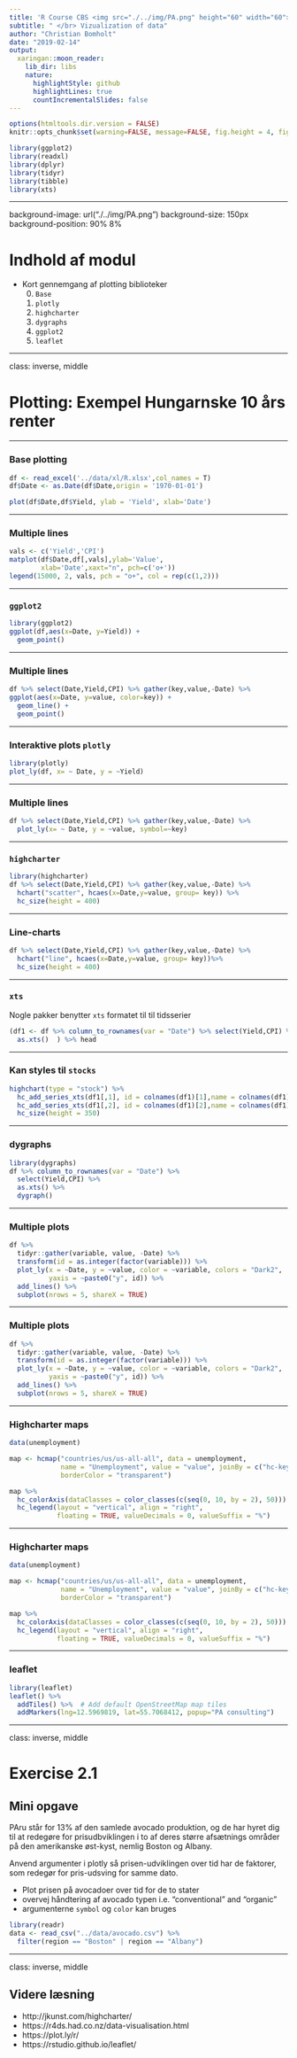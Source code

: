 ```yaml
---
title: 'R Course CBS <img src="./../img/PA.png" height="60" width="60"> '
subtitle: " </br> Vizualization of data"
author: "Christian Bomholt"
date: "2019-02-14"
output:
  xaringan::moon_reader:
    lib_dir: libs
    nature:
      highlightStyle: github
      highlightLines: true
      countIncrementalSlides: false
---
```


```r
options(htmltools.dir.version = FALSE)
knitr::opts_chunk$set(warning=FALSE, message=FALSE, fig.height = 4, fig.width = 9,dpi=300)

library(ggplot2)
library(readxl)
library(dplyr)
library(tidyr)
library(tibble)
library(xts)
```


---

background-image: url("./../img/PA.png")
background-size: 150px
background-position: 90% 8%


# Indhold af modul

- Kort gennemgang af plotting biblioteker
  0. `Base`
  1. `plotly`
  2. `highcharter` 
  3. `dygraphs`
  4. `ggplot2`
  5. `leaflet`

---

class: inverse, middle

# Plotting: Exempel Hungarnske 10 års renter

---

### Base plotting

```r
df <- read_excel('../data/xl/R.xlsx',col_names = T)
df$Date <- as.Date(df$Date,origin = '1970-01-01')

plot(df$Date,df$Yield, ylab = 'Yield', xlab='Date')
```


---

### Multiple lines

```r
vals <- c('Yield','CPI')
matplot(df$Date,df[,vals],ylab='Value',
        xlab='Date',xaxt="n", pch=c('o+'))
legend(15000, 2, vals, pch = "o+", col = rep(c(1,2)))
```


---

### `ggplot2`

```r
library(ggplot2)
ggplot(df,aes(x=Date, y=Yield)) +
  geom_point()
```

---

### Multiple lines

```r
df %>% select(Date,Yield,CPI) %>% gather(key,value,-Date) %>% 
ggplot(aes(x=Date, y=value, color=key)) +
  geom_line() +
  geom_point()
```


---

### Interaktive plots `plotly`

```r
library(plotly)
plot_ly(df, x= ~ Date, y = ~Yield)
```


---

### Multiple lines

```r
df %>% select(Date,Yield,CPI) %>% gather(key,value,-Date) %>% 
  plot_ly(x= ~ Date, y = ~value, symbol=~key)

```



---

### `highcharter`

```r
library(highcharter)
df %>% select(Date,Yield,CPI) %>% gather(key,value,-Date) %>% 
  hchart("scatter", hcaes(x=Date,y=value, group= key)) %>%
  hc_size(height = 400)
```

---

### Line-charts

```r
df %>% select(Date,Yield,CPI) %>% gather(key,value,-Date) %>% 
  hchart("line", hcaes(x=Date,y=value, group= key))%>%
  hc_size(height = 400)
```

---

### `xts`

Nogle pakker benytter `xts` formatet til til tidsserier

```r
(df1 <- df %>% column_to_rownames(var = "Date") %>% select(Yield,CPI) %>%
  as.xts()  ) %>% head
```


---

### Kan styles til `stocks`

```r
highchart(type = "stock") %>% 
  hc_add_series_xts(df1[,1], id = colnames(df1)[1],name = colnames(df1)[1]) %>% 
  hc_add_series_xts(df1[,2], id = colnames(df1)[2],name = colnames(df1)[2])%>%
  hc_size(height = 350)
```


---


### dygraphs

```r
library(dygraphs)
df %>% column_to_rownames(var = "Date") %>% 
  select(Yield,CPI) %>%
  as.xts() %>% 
  dygraph()
```

---

### Multiple plots

```r
df %>%
  tidyr::gather(variable, value, -Date) %>%
  transform(id = as.integer(factor(variable))) %>%
  plot_ly(x = ~Date, y = ~value, color = ~variable, colors = "Dark2",
          yaxis = ~paste0("y", id)) %>%
  add_lines() %>% 
  subplot(nrows = 5, shareX = TRUE)
```

---

### Multiple plots

```r
df %>%
  tidyr::gather(variable, value, -Date) %>%
  transform(id = as.integer(factor(variable))) %>%
  plot_ly(x = ~Date, y = ~value, color = ~variable, colors = "Dark2",
          yaxis = ~paste0("y", id)) %>%
  add_lines() %>% 
  subplot(nrows = 5, shareX = TRUE)
```

---

### Highcharter maps

```r
data(unemployment)

map <- hcmap("countries/us/us-all-all", data = unemployment,
             name = "Unemployment", value = "value", joinBy = c("hc-key", "code"),
             borderColor = "transparent") 

map %>%
  hc_colorAxis(dataClasses = color_classes(c(seq(0, 10, by = 2), 50))) %>% 
  hc_legend(layout = "vertical", align = "right",
            floating = TRUE, valueDecimals = 0, valueSuffix = "%") 
```
---

### Highcharter maps

```r
data(unemployment)

map <- hcmap("countries/us/us-all-all", data = unemployment,
             name = "Unemployment", value = "value", joinBy = c("hc-key", "code"),
             borderColor = "transparent")

map %>%
  hc_colorAxis(dataClasses = color_classes(c(seq(0, 10, by = 2), 50))) %>%
  hc_legend(layout = "vertical", align = "right",
            floating = TRUE, valueDecimals = 0, valueSuffix = "%")
```


---

### leaflet

```r
library(leaflet)
leaflet() %>%
  addTiles() %>%  # Add default OpenStreetMap map tiles
  addMarkers(lng=12.5969819, lat=55.7068412, popup="PA consulting")
```

---

class: inverse, middle

# Exercise 2.1
## Mini opgave

PAru står for 13% af den samlede avocado produktion, og de har hyret dig til at redegøre for prisudbviklingen i to af deres større afsætnings områder på den amerikanske øst-kyst, nemlig Boston og Albany.  

Anvend argumenter i plotly så prisen-udviklingen over tid har de faktorer, som redegør for pris-udsving for samme dato.   

- Plot prisen på avocadoer over tid for de to stater
- overvej håndtering af avocado typen i.e. "conventional" and "organic"
- argumenterne `symbol` og `color` kan bruges

```r
library(readr)
data <- read_csv("../data/avocado.csv") %>%
  filter(region == "Boston" | region == "Albany")
```

---

class: inverse, middle

## Videre læsning

- http://jkunst.com/highcharter/
- https://r4ds.had.co.nz/data-visualisation.html
- https://plot.ly/r/
- https://rstudio.github.io/leaflet/
